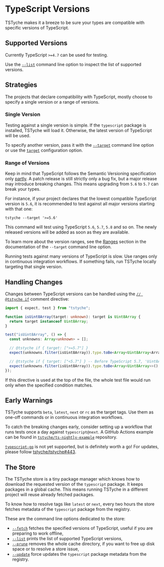 
# TypeScript Versions

TSTyche makes it a breeze to be sure your types are compatible with specific versions of TypeScript.

## Supported Versions

Currently TypeScript `>=4.7` can be used for testing.

<Tip>

Use the [`--list`](../reference/command-line.mdx#list) command line option to inspect the list of supported versions.

</Tip>

## Strategies

The projects that declare compatibility with TypeScript, mostly choose to specify a single version or a range of versions.

### Single Version

Testing against a single version is simple. If the `typescript` package is installed, TSTyche will load it. Otherwise, the latest version of TypeScript will be used.

To specify another version, pass it with the [`--target`](../reference/command-line.mdx#target) command line option or use the [`target`](../reference/config-file.mdx#target) configuration option.

### Range of Versions

Keep in mind that TypeScript follows the Semantic Versioning specification only [partly](https://github.com/microsoft/TypeScript/wiki/TypeScript's-Release-Process). A patch release is still strictly only a bug fix, but a major release may introduce breaking changes. This means upgrading from `5.6` to `5.7` can break your types.

For instance, if your project declares that the lowest compatible TypeScript version is `5.6`, it is recommended to test against all major versions starting with that one:

```shell
tstyche --target '>=5.6'
```

This command will test using TypeScript `5.6`, `5.7`, `5.8` and so on. The newly released versions will be added as soon as they are available.

To learn more about the version ranges, see the [Ranges](../reference/command-line.mdx#ranges) section in the documentation of the `--target` command line option.

<Tip>

Running tests against many versions of TypeScript is slow. Use ranges only in continuous integration workflows. If something fails, run TSTyche locally targeting that single version.

</Tip>

## Handling Changes

Changes between TypeScript versions can be handled using the [`// @tstyche if`](../reference/directives.mdx#if) comment directive:

```ts
import { expect, test } from "tstyche";

function isUint8Array(target: unknown): target is Uint8Array {
  return target instanceof Uint8Array;
}

test("isUint8Array", () => {
  const unknowns: Array<unknown> = [];

  // @tstyche if { target: [">=5.7"] }
  expect(unknowns.filter(isUint8Array)).type.toBe<Array<Uint8Array<ArrayBufferLike>>>();

  // @tstyche if { target: ["<5.7"] } -- Before TypeScript 5.7, 'Uint8Array' was not generic
  expect(unknowns.filter(isUint8Array)).type.toBe<Array<Uint8Array>>();
});
```

If this directive is used at the top of the file, the whole test file would run only when the specified condition matches.

## Early Warnings

TSTyche supports `beta`, `latest`, `next` or `rc` as the target tags. Use them as one-off commands or in continuous integration workflows.

To catch the breaking changes early, consider setting up a workflow that runs tests once a day against `typescript@next`. A GitHub Actions example can be found in [`tstyche/ts-nightly-example`](https://github.com/tstyche/ts-nightly-example) repository.

<Note>

[`typescript-go`](https://github.com/microsoft/typescript-go) is not yet supported, but is definitely worth a go! For updates, please follow [tstyche/tstyche#443](https://github.com/tstyche/tstyche/issues/443).

</Note>

## The Store

The TSTyche store is a tiny package manager which knows how to download the requested version of the `typescript` package. It keeps packages in a global cache. This means running TSTyche in a different project will reuse already fetched packages.

To know how to resolve tags like `latest` or `next`, every two hours the store fetches metadata of the `typescript` package from the registry.

These are the command line options dedicated to the store:

- [`--fetch`](../reference/command-line.mdx#fetch) fetches the specified versions of TypeScript, useful if you are preparing to work offline,
- [`--list`](../reference/command-line.mdx#list) prints the list of supported TypeScript versions,
- [`--prune`](../reference/command-line.mdx#prune) removes the whole cache directory, if you want to free up disk space or to resolve a store issue,
- [`--update`](../reference/command-line.mdx#update) force updates the `typescript` package metadata from the registry.
